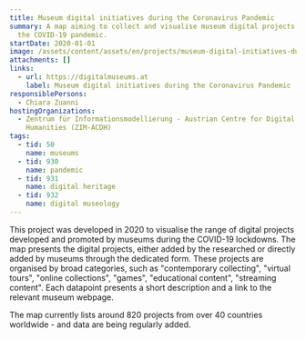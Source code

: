 ```yaml
---
title: Museum digital initiatives during the Coronavirus Pandemic
summary: A map aiming to collect and visualise museum digital projects during
  the COVID-19 pandemic.
startDate: 2020-01-01
image: /assets/content/assets/en/projects/museum-digital-initiatives-during-coronavirus-pandemic/map_of_museum_digital_initiatives_during_covid-19_image_2_neu.png
attachments: []
links:
  - url: https://digitalmuseums.at
    label: Museum digital initiatives during the Coronavirus Pandemic
responsiblePersons:
  - Chiara Zuanni
hostingOrganizations:
  - Zentrum für Informationsmodellierung - Austrian Centre for Digital
    Humanities (ZIM-ACDH)
tags:
  - tid: 50
    name: museums
  - tid: 930
    name: pandemic
  - tid: 931
    name: digital heritage
  - tid: 932
    name: digital museology
---
```

This project was developed in 2020 to visualise the range of digital projects developed and promoted by museums during the COVID-19 lockdowns. The map presents the digital projects, either added by the researched or directly added by museums through the dedicated form. These projects are organised by broad categories, such as "contemporary collecting", "virtual tours", "online collections", "games", "educational content", "streaming content". Each datapoint presents a short description and a link to the relevant museum webpage.

The map currently lists around 820 projects from over 40 countries worldwide - and data are being regularly added.
